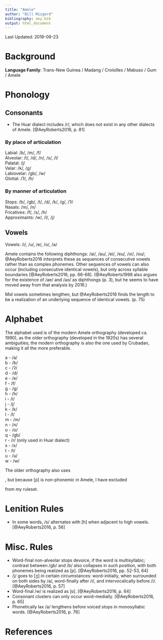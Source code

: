 ```yaml
---
title: "Amele"
author: "Bill Mizgerd"
bibliography: aey.bib
output: html_document
---
```


Last Updated: 2019-09-23

# Background

**Language Family**: Trans-New Guinea / Madang / Croisilles / Mabuso / Gum / Amele

# Phonology

## Consonants

* The Huar dialect includes /r/, which does not exist in any other dialects of Amele. [@AeyRoberts2016, p. 81]

### By place of articulation

Labial: /b/, /m/, /f/  
Alveolar: /t/, /d/, /n/, /s/, /l/  
Palatal: /j/  
Velar: /k/, /ɡ/  
Labiovelar: /ɡb/, /w/  
Glottal: /ʔ/, /h/  

### By manner of articulation

Stops: /b/, /ɡb/, /t/, /d/, /k/, /ɡ/, /ʔ/  
Nasals: /m/, /n/  
Fricatives: /f/, /s/, /h/  
Approximants: /w/, /l/, /j/  

## Vowels

Vowels: /i/, /u/, /e/, /o/, /a/  

Amele contains the following diphthongs: /ai/, /au/, /ei/, /eu/, /oi/, /ou/; @AeyRoberts2016 interprets these as sequences of consecutive vowels rather than as complex phonemes. Other sequences of vowels can also occur (including consecutive identical vowels), but only across syllable boundaries [@AeyRoberts2016, pp. 66-68]. (@AeyRoberts1998 also argues for the existence of /ae/ and /ao/ as diphthongs (p. 3), but he seems to have moved away from that analysis by 2016.)

Mid vowels sometimes lengthen, but @AeyRoberts2016 finds the length to be a realization of an underlying sequence of identical vowels. (p. 75)

# Alphabet

The alphabet used is of the modern Amele orthography (developed ca. 1990), as the older orthography (developed in the 1920s) has several ambiguities; the modern orthography is also the one used by Crubadan, making it all the more preferable.

a - /a/  
b - /b/  
c - /ʔ/  
d - /d/  
e - /e/  
f - /f/  
g - /ɡ/  
h - /h/  
i - /i/  
j - /j/  
k - /k/  
l - /l/  
m - /m/  
n - /n/  
o - /o/  
q - /ɡb/  
r - /r/ (only used in Huar dialect)  
s - /s/  
t - /t/  
u - /u/  
w - /w/  

The older orthography also uses <p>, but because [p] is non-phonemic in Amele, I have excluded <p> from my ruleset.

# Lenition Rules

* In some words, /s/ alternates with [h] when adjacent to high vowels. [@AeyRoberts2016, p. 56]

# Misc. Rules

* Word-final non-alveolar stops devoice, if the word is multisyllabic; contrast between /ɡb/ and /b/ also collapses in such position, with both phonemes being realized as [p]. [@AeyRoberts2016, pp. 52-53, 64]
* /j/ goes to [ʒ] in certain circumstances: word-initially, when surrounded on both sides by /a/, word-finally after /i/, and intervocalically before /i/. [@AeyRoberts2016, p. 57]
* Word-final /w/ is realized as [ʋ]. [@AeyRoberts2016, p. 64]
* Consonant clusters can only occur word-medially. [@AeyRoberts2016, p. 65]
* Phonetically lax /a/ lengthens before voiced stops in monosyllabic words. [@AeyRoberts2016, p. 76]

# References

